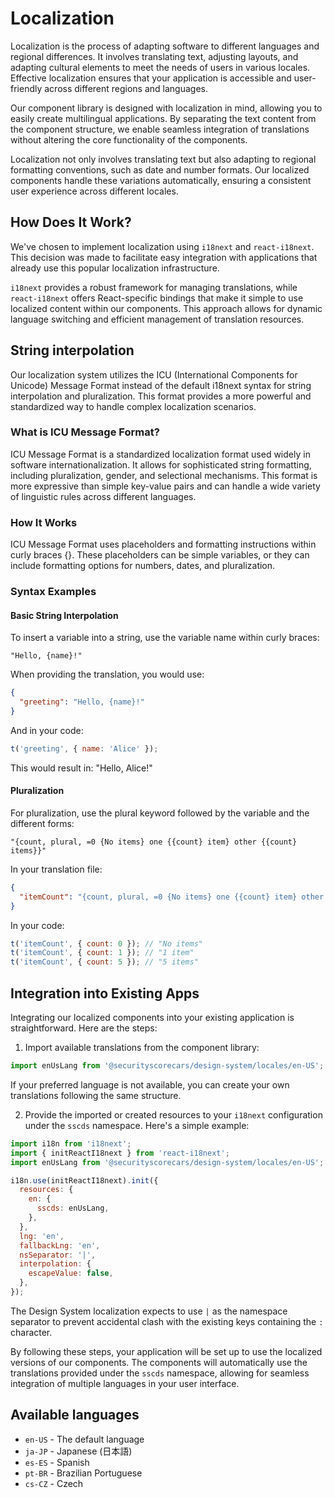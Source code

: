 
<Meta title="Localization" />

# Localization

<Subtitle>
  Localization is the process of adapting software to different languages and
  regional differences. It involves translating text, adjusting layouts, and
  adapting cultural elements to meet the needs of users in various locales.
  Effective localization ensures that your application is accessible and
  user-friendly across different regions and languages.
</Subtitle>

Our component library is designed with localization in mind, allowing you to easily create multilingual applications. By separating the text content from the component structure, we enable seamless integration of translations without altering the core functionality of the components.

Localization not only involves translating text but also adapting to regional formatting conventions, such as date and number formats. Our localized components handle these variations automatically, ensuring a consistent user experience across different locales.

## How Does It Work?

We've chosen to implement localization using `i18next` and `react-i18next`. This decision was made to facilitate easy integration with applications that already use this popular localization infrastructure.

`i18next` provides a robust framework for managing translations, while `react-i18next` offers React-specific bindings that make it simple to use localized content within our components. This approach allows for dynamic language switching and efficient management of translation resources.

## String interpolation

Our localization system utilizes the ICU (International Components for Unicode) Message Format instead of the default i18next syntax for string interpolation and pluralization. This format provides a more powerful and standardized way to handle complex localization scenarios.

### What is ICU Message Format?

ICU Message Format is a standardized localization format used widely in software internationalization. It allows for sophisticated string formatting, including pluralization, gender, and selectional mechanisms. This format is more expressive than simple key-value pairs and can handle a wide variety of linguistic rules across different languages.

### How It Works

ICU Message Format uses placeholders and formatting instructions within curly braces {}. These placeholders can be simple variables, or they can include formatting options for numbers, dates, and pluralization.

### Syntax Examples

#### Basic String Interpolation

To insert a variable into a string, use the variable name within curly braces:

```
"Hello, {name}!"
```

When providing the translation, you would use:

```json
{
  "greeting": "Hello, {name}!"
}
```

And in your code:

```js
t('greeting', { name: 'Alice' });
```

This would result in: "Hello, Alice!"

#### Pluralization

For pluralization, use the plural keyword followed by the variable and the different forms:

```
"{count, plural, =0 {No items} one {{count} item} other {{count} items}}"
```

In your translation file:

```json
{
  "itemCount": "{count, plural, =0 {No items} one {{count} item} other {{count} items}}"
}
```

In your code:

```js
t('itemCount', { count: 0 }); // "No items"
t('itemCount', { count: 1 }); // "1 item"
t('itemCount', { count: 5 }); // "5 items"
```

## Integration into Existing Apps

Integrating our localized components into your existing application is straightforward. Here are the steps:

1. Import available translations from the component library:

```javascript
import enUsLang from '@securityscorecars/design-system/locales/en-US';
```

If your preferred language is not available, you can create your own translations following the same structure.

2. Provide the imported or created resources to your `i18next` configuration under the `sscds` namespace. Here's a simple example:

```javascript
import i18n from 'i18next';
import { initReactI18next } from 'react-i18next';
import enUsLang from '@securityscorecars/design-system/locales/en-US';

i18n.use(initReactI18next).init({
  resources: {
    en: {
      sscds: enUsLang,
    },
  },
  lng: 'en',
  fallbackLng: 'en',
  nsSeparator: '|',
  interpolation: {
    escapeValue: false,
  },
});
```

The Design System localization expects to use `|` as the namespace separator to prevent accidental clash with the existing keys containing the `:` character.

By following these steps, your application will be set up to use the localized versions of our components. The components will automatically use the translations provided under the `sscds` namespace, allowing for seamless integration of multiple languages in your user interface.

## Available languages

- `en-US` - The default language
- `ja-JP` - Japanese (日本語)
- `es-ES` - Spanish
- `pt-BR` - Brazilian Portuguese
- `cs-CZ` - Czech
